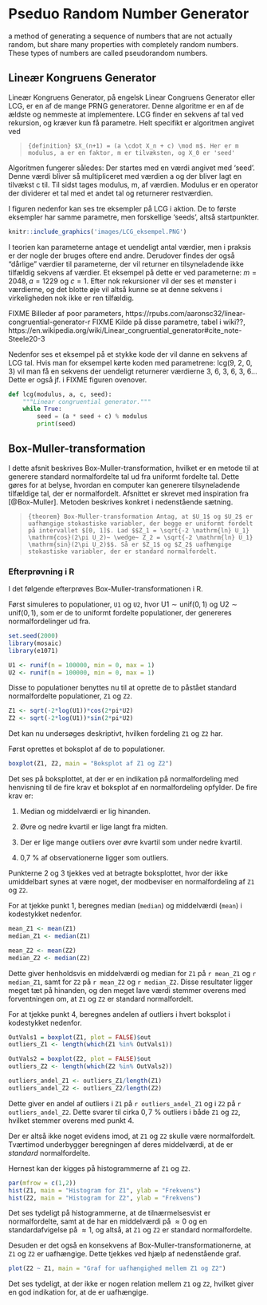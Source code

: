 # Pseduo Random Number Generator

a method of generating a sequence of numbers that are not actually random, but share many properties with completely random numbers. These types of numbers are called pseudorandom numbers.



## Lineær Kongruens Generator

Lineær Kongruens Generator, på engelsk Linear Congruens Generator eller LCG, er en af de mange PRNG generatorer. Denne algoritme er en af de ældste og nemmeste at implementere. LCG finder en sekvens af tal ved rekursion, og kræver kun få parametre. Helt specifikt er algoritmen angivet ved

>```{definition}
> $X_(n+1) = (a \cdot X_n + c) \mod m$. Her er m modulus, a er en faktor, m er tilvæksten, og X_0 er 'seed'
>```

Algoritmen fungerer således: 
Der startes med en værdi angivet med 'seed'. Denne værdi bliver så multipliceret med værdien a og der bliver lagt en tilvækst c til. Til sidst tages modulus, m, af værdien. Modulus er en operator der dividerer et tal med et andet tal og returnerer restværdien.

I figuren nedenfor kan ses tre eksempler på LCG i aktion. De to første eksempler har samme parametre, men forskellige 'seeds', altså startpunkter. 

```r
knitr::include_graphics('images/LCG_eksempel.PNG')
```

I teorien kan parameterne antage et uendeligt antal værdier, men i praksis er der nogle der bruges oftere end andre. Derudover findes der også "dårlige" værdier til parameterne, der vil returner en tilsyneladende ikke tilfældig sekvens af værdier. Et eksempel på dette er ved parameterne: $m = 2048, a = 1229$ og $c = 1$. Efter nok rekursioner vil der ses et mønster i værdierne, og det blotte øje vil altså kunne se at denne sekvens i virkeligheden nok ikke er ren tilfældig. 


FIXME Billeder af poor parameters, https://rpubs.com/aaronsc32/linear-congruential-generator-r 
FIXME Kilde på disse parametre, tabel i wiki??, https://en.wikipedia.org/wiki/Linear_congruential_generator#cite_note-Steele20-3


Nedenfor ses et eksempel på et stykke kode der vil danne en sekvens af LCG tal. Hvis man for eksempel kørte koden med parametrene: lcg(9, 2, 0, 3) vil man få en sekvens der uendeligt returnerer værdierne 3, 6, 3, 6, 3, 6... Dette er også jf. i FIXME figuren ovenover.

```python
def lcg(modulus, a, c, seed):
    """Linear congruential generator."""
    while True:
        seed = (a * seed + c) % modulus
        print(seed)
```



## Box-Muller-transformation

I dette afsnit beskrives Box-Muller-transformation, hvilket er en metode til at generere standard normalfordelte tal ud fra uniformt fordelte tal. Dette gøres for at belyse, hvordan en computer kan generere tilsyneladende tilfældige tal, der er normalfordelt. Afsnittet er skrevet med inspiration fra [@Box-Muller]. Metoden beskrives konkret i nedenstående sætning.

>```{theorem}
> Box-Muller-transformation
> Antag, at $U_1$ og $U_2$ er uafhængige stokastiske variabler, der begge er uniformt fordelt på intervallet $[0, 1]$. Lad $$Z_1 = \sqrt{-2 \mathrm{ln} U_1} \mathrm{cos}(2\pi U_2)~ \wedge~ Z_2 = \sqrt{-2 \mathrm{ln} U_1} \mathrm{sin}(2\pi U_2)$$. Så er $Z_1$ og $Z_2$ uafhængige stokastiske variabler, der er standard normalfordelt.
>```

### Efterprøvning i R

I det følgende efterprøves Box-Muller-transformationen i R.

Først simuleres to populationer, ```U1``` og ```U2```, hvor $\mathrm{U1 \sim unif(0,1)}$ og $\mathrm{U2 \sim unif(0,1)}$, som er de to uniformt fordelte populationer, der genereres normalfordelinger ud fra.

```r
set.seed(2000)
library(mosaic)
library(e1071)
```

```r
U1 <- runif(n = 100000, min = 0, max = 1)
U2 <- runif(n = 100000, min = 0, max = 1)
```

Disse to populationer benyttes nu til at oprette de to påstået standard normalfordelte populationer, ```Z1``` og ```Z2```.

```r
Z1 <- sqrt(-2*log(U1))*cos(2*pi*U2)
Z2 <- sqrt(-2*log(U1))*sin(2*pi*U2)
```

Det kan nu undersøges deskriptivt, hvilken fordeling ```Z1``` og ```Z2``` har.

Først oprettes et boksplot af de to populationer.

```r
boxplot(Z1, Z2, main = "Boksplot af Z1 og Z2")
```

Det ses på boksplottet, at der er en indikation på normalfordeling med henvisning til de fire krav et boksplot af en normalfordeling opfylder. De fire krav er:

1) Median og middelværdi er lig hinanden.

2) Øvre og nedre kvartil er lige langt fra midten.

3) Der er lige mange outliers over øvre kvartil som under nedre kvartil.

4) 0,7 % af observationerne ligger som outliers.

Punkterne 2 og 3 tjekkes ved at betragte boksplottet, hvor der ikke umiddelbart synes at være noget, der modbeviser en normalfordeling af ```Z1``` og ```Z2```.

For at tjekke punkt 1, beregnes median (```median```) og middelværdi (```mean```) i kodestykket nedenfor.

```r
mean_Z1 <- mean(Z1)
median_Z1 <- median(Z1)

mean_Z2 <- mean(Z2)
median_Z2 <- median(Z2)
```

Dette giver henholdsvis en middelværdi og median for ```Z1``` på ```r mean_Z1``` og ```r median_Z1```, samt for ```Z2```  på ```r mean_Z2``` og ```r median_Z2```. Disse resultater ligger meget tæt på hinanden, og den meget lave værdi stemmer overens med forventningen om, at ```Z1``` og ```Z2``` er standard normalfordelt.

For at tjekke punkt 4, beregnes andelen af outliers i hvert boksplot i kodestykket nedenfor.

```r
OutVals1 = boxplot(Z1, plot = FALSE)$out
outliers_Z1 <- length(which(Z1 %in% OutVals1))

OutVals2 = boxplot(Z2, plot = FALSE)$out
outliers_Z2 <- length(which(Z2 %in% OutVals2))

outliers_andel_Z1 <- outliers_Z1/length(Z1)
outliers_andel_Z2 <- outliers_Z2/length(Z2)
```

Dette giver en andel af outliers i ```Z1``` på ```r outliers_andel_Z1``` og i ```Z2``` på ```r outliers_andel_Z2```. Dette svarer til cirka $0,7~ \%$ outliers i både ```Z1``` og ```Z2```, hvilket stemmer overens med punkt 4.

Der er altså ikke noget evidens imod, at ```Z1``` og ```Z2``` skulle være normalfordelt. Tværtimod underbygger beregningen af deres middelværdi, at de er _standard_ normalfordelte.

Hernest kan der kigges på histogrammerne af ```Z1``` og ```Z2```.

```r
par(mfrow = c(1,2))
hist(Z1, main = "Histogram for Z1", ylab = "Frekvens")
hist(Z2, main = "Histogram for Z2", ylab = "Frekvens")
```

Det ses tydeligt på histogrammerne, at de tilnærmelsesvist er normalfordelte, samt at de har en middelværdi på $\approx 0$ og en standardafvigelse på $\approx 1$, og altså, at ```Z1``` og ```Z2``` er standard normalfordelte.

Desuden er det også en konsekvens af Box-Muller-transformationerne, at ```Z1``` og ```Z2``` er uafhængige. Dette tjekkes ved hjælp af nedenstående graf.

```r
plot(Z2 ~ Z1, main = "Graf for uafhængighed mellem Z1 og Z2")
```

Det ses tydeligt, at der ikke er nogen relation mellem ```Z1``` og ```Z2```, hvilket giver en god indikation for, at de er uafhængige.





